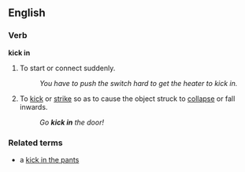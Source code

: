 ==English==

===Verb===
'''kick in'''

# To start or connect suddenly.
#: ''You have to push the switch hard to get the heater to kick in.''
# To [[kick]] or [[strike]] so as to cause the object struck to [[collapse]] or fall inwards.
#: ''Go '''kick in''' the door!''

===Related terms===
*a [[kick in the pants]]
